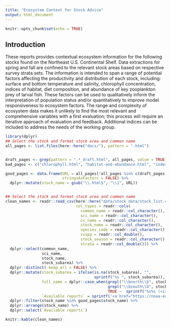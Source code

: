 ```yaml
---
title: "Ecosystem Context for Stock Advice"
output: html_document
---
```


```r
knitr::opts_chunk$set(echo = TRUE)
```

## Introduction
These reports provides contextual ecosystem information for the following stocks found on the Northeast U.S. Continental Shelf. Data extractions for spring and fall are confined to the relevant stock areas based on respective survey strata sets. The information is intended to span a range of potential factors affecting the productivity and distribution of each stock, including: surface and bottom temperature and salinity, chlorophyll concentration, indices of habitat, diet composition, and abundance of key zooplankton prey of larval fish. These factors can be used to qualitatively inform the interpretation of population status and/or quantitatively to improve model responsiveness to ecosystem factors. The range and complexity of ecosystem data makes it unlikely to find the most relevant and comprehensive variables with a first evaluation; this process will require an iterative approach of evaluation and feedback. Additional indices can be included to address the needs of the working group.

```r
library(dplyr)
## Select the stock and format stock area and common name
all_pages <- list.files(here::here("docs/"), pattern = ".html")


draft_pages <- grep(pattern = ".*_draft.html", all_pages, value = TRUE)
bad_pages <- c("chlorophyll.html", "habitat-and-abundance.html", "index.html", "introduction.html", "methods.html", "salinity.html", "temperature.html", "zooplankton.html")

good_pages <- data.frame(URL = all_pages[!all_pages %in% c(draft_pages, bad_pages)],
                         stringsAsFactors = FALSE) %>% 
  dplyr::mutate(stock_name = gsub("\\.html$", "\\1", URL))


## Select the stock and format stock area and common name
clean_names <- readr::read_csv(here::here("data/stock_data/stock_list.csv"),
                               col_types = readr::cols(
                                 common_name = readr::col_character(),
                                 sci_name = readr::col_character(),
                                 cc_name = readr::col_character(),
                                 stock_name = readr::col_character(),
                                 species_code = readr::col_character(),
                                 svspp = readr::col_double(),
                                 stock_season = readr::col_character(),
                                 strata = readr::col_double())) %>%
  dplyr::select(common_name,
                sci_name,
                stock_name,
                stock_subarea) %>%
  dplyr::distinct(.keep_all = FALSE) %>%
  dplyr::mutate(stock_subarea = ifelse(is.na(stock_subarea), "",
                                       sprintf("%s ", stock_subarea)),
                full_name = dplyr::case_when(grepl("\\bnorth\\b", stock_subarea) ~ sprintf("northern component of the %s (<i>%s</i>) stock", common_name, sci_name),
                                             grepl("\\bsouth\\b", stock_subarea) ~ sprintf("southern component of the %s (<i>%s</i>) stock", common_name, sci_name),
                                             TRUE ~  sprintf("%s%s (<i>%s</i>)", stock_subarea, common_name, sci_name)),
                `Available reports` = sprintf('<a href="https://noaa-edab.github.io/ECSA/%s.html" target="_blank">%s</a>', stock_name, full_name)) %>% 
  dplyr::filter(stock_name %in% good_pages$stock_name) %>% 
  dplyr::arrange(stock_name) %>% 
  dplyr::select(`Available reports`)

knitr::kable(clean_names)
```
